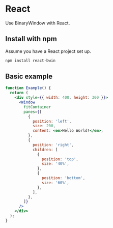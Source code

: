
# React

Use BinaryWindow with React.

## Install with npm

Assume you have a React project set up.

```bash
npm install react-bwin
```

## Basic example

<Client>
  <Example />
</Client>

```jsx import {Window} from 'react-bwin'; import 'react-bwin/react-bwin.css';
function Example() {
  return (
    <div style={{ width: 400, height: 300 }}>
      <Window
        fitContainer
        panes={[
          {
            position: 'left',
            size: 200,
            content: <em>Hello World!</em>,
          },
          {
            position: 'right',
            children: [
              {
                position: 'top',
                size: '40%',
              },
              {
                position: 'bottom',
                size: '60%',
              },
            ],
          },
        ]}
      />
    </div>
  );
}
```

```

```
